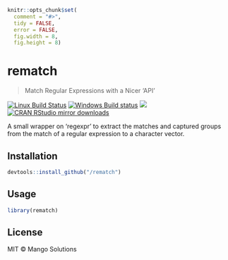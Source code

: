 
```r
knitr::opts_chunk$set(
  comment = "#>",
  tidy = FALSE,
  error = FALSE,
  fig.width = 8,
  fig.height = 8)
```

# rematch

> Match Regular Expressions with a Nicer 'API'

[![Linux Build Status](https://travis-ci.org/MangoTheCat/rematch.svg?branch=master)](https://travis-ci.org/MangoTheCat/rematch)
[![Windows Build status](https://ci.appveyor.com/api/projects/status/github/MangoTheCat/rematch?svg=true)](https://ci.appveyor.com/project/MangoTheCat/rematch)
[![](http://www.r-pkg.org/badges/version/rematch)](http://www.r-pkg.org/pkg/rematch)
[![CRAN RStudio mirror downloads](http://cranlogs.r-pkg.org/badges/rematch)](http://www.r-pkg.org/pkg/rematch)

A small wrapper on 'regexpr' to extract the matches and captured groups from
  the match of a regular expression to a character vector.

## Installation

```r
devtools::install_github("/rematch")
```

## Usage

```r
library(rematch)
```

## License

MIT © Mango Solutions
